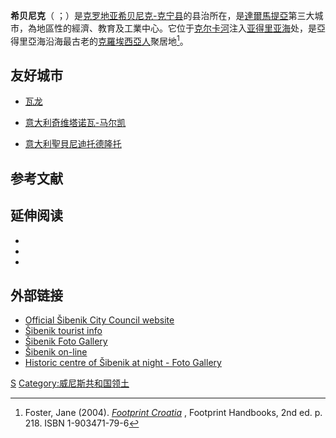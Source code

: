 {{Infobox settlement
| official_name          = Šibenik
| other_name             = 
| settlement_type        = 市
| motto                  =
|image_skyline = 
{{Photomontage|position=center
| photo1a = Pogled iz gradu 2.JPG
| photo2a = Sibenik (29).JPG
| photo2b = Cathedral of St. Jacob in Šibenik (1).JPG
| photo3a = Panorama pozornice na šibenskom kaštelu.jpg
   | size = 250
   | spacing = 1
   | color = #FFFFFFu
   | border = 0
   | foot_montage = }}
| imagesize              = 
| image_flag             = Sibenik flag.JPG
| flag_size              = 160px
| image_seal             = Sibenik coat of arms.jpg
| seal_size              = 85px
| image_shield           = 
| shield_size            = 
| city_logo              =
| citylogo_size          =
| image_map              = 
| mapsize                = 
| map_caption            = 
| image_dot_map          =
| dot_mapsize            =
| dot_map_caption        =
| dot_x =  |dot_y =
| pushpin_map            = Croatia
| pushpin_label_position = <!-- the position of the pushpin label: left, right, top, bottom, none -->
| pushpin_map_caption    = | latd = 43
| latm = 44
| lats =
| latNS = N
| longd = 15
| longm = 55
| longs =
| longEW = E
| pushpin_mapsize        = 
| subdivision_type       = 國家
| subdivision_name       = {{flag|Croatia}}
| subdivision_type1      = [[克羅地亞行政區劃|縣]]
| subdivision_name1      = [[File:Flag_of_Šibenik_County.svg|border]] [[希贝尼克-克宁县|希贝尼克-克宁县]]
| government_footnotes   =
| government_type        = 
| leader_title           = 市長
| leader_name            = Željko Burić
| leader_party           = [[克羅地亞民主聯盟|HDZ]]
| leader_title1          =  <!-- for places with, say, both a mayor and a city manager -->
| established_title      =  <!-- Settled -->
| established_date       = 
| established_title2     =  <!-- Incorporated (town) -->
| established_date2      = 
| area_magnitude         = 
| unit_pref                = <!--Enter: Imperial, if Imperial (metric) is desired-->
| area_footnotes           =
| area_total_km2           = 
| area_land_km2            = <!--See table @ Template:Infobox Settlement for details on automatic unit conversion-->
| area_water_km2           =
| area_total_sq_mi         =
| area_land_sq_mi          =
| area_water_sq_mi         =
| area_water_percent       =
| area_urban_km2           =
| area_urban_sq_mi         =
| area_metro_km2           =
| area_metro_sq_mi         =
| population_as_of               = 2011
| population_footnotes           =
| population_note                = 
| population_total               = 46332
| population_density_km2         = auto
| population_density_sq_mi       =
| population_metro               =
| population_density_metro_km2   =
| population_density_metro_sq_mi =
| population_urban               = 58702
| population_density_urban_km2   =
| population_density_urban_sq_mi =
| timezone               = [[歐洲中部時間|CET]]
| utc_offset             = +1
| timezone_DST           = [[歐洲中部夏令時間|CEST]]
| utc_offset_DST         = +2
| coordinates            = {{coord|43|44|N|15|55|E|region:HR|display=inline}}
| elevation_footnotes    =  <!--for references: use<ref> tags-->
| elevation_m            = 0
| elevation_ft           =
| postal_code_type       = 郵編
| postal_code            = 22000
| area_code              = 022
| blank_name             = 車牌
| blank_info             = ŠI
| website                = http://www.sibenik.hr/
| footnotes              = 
}}

'''希贝尼克'''（{{lang-hr|Šibenik}} {{IPA-hr|ʃîbeniːk|hr}}；{{lang-it|Sebenico}}）是[[克罗地亚|克罗地亚]][[希贝尼克-克宁县|希贝尼克-克宁县]]的县治所在，是[[達爾馬提亞|達爾馬提亞]]第三大城市，為地區性的經濟、教育及工業中心。它位于[[克尔卡河|克尔卡河]]注入[[亚得里亚海|亚得里亚海]]处，是亞得里亞海沿海最古老的[[克羅埃西亞人|克羅埃西亞人]]聚居地<ref name="Foster">Foster, Jane (2004). [https://books.google.com/books?id=33KU0F-p2HcC&pg=PA218&dq=%C5%A0ibenik+1066+King+Petar+Kre%C5%A1imir+IV&hl=cs&ei=FDyqTJjyI8LAswbAzOmgDA&sa=X&oi=book_result&ct=result&resnum=1&ved=0CCwQ6AEwAA#v=onepage&q&f=false ''Footprint Croatia''] {{Wayback|url=https://books.google.com/books?id=33KU0F-p2HcC&pg=PA218&dq=%C5%A0ibenik+1066+King+Petar+Kre%C5%A1imir+IV&hl=cs&ei=FDyqTJjyI8LAswbAzOmgDA&sa=X&oi=book_result&ct=result&resnum=1&ved=0CCwQ6AEwAA#v=onepage&q&f=false |date=20190613152127 }}, Footprint Handbooks, 2nd ed. p. 218. ISBN 1-903471-79-6</ref>。

==友好城市==
* {{FRA}} [[瓦龙|瓦龙]]
*{{flagicon|Italy}} [[意大利|意大利]][[奇维塔诺瓦-马尔凯|奇维塔诺瓦-马尔凯]]
*{{flagicon|Italy}} [[意大利|意大利]][[聖貝尼迪托德隆托|聖貝尼迪托德隆托]]

==参考文献==
{{reflist}}
==延伸阅读==
*{{Citation |publisher = Clarendon Press |location = Oxford |author = Thomas Graham Jackson |author-link = Thomas Graham Jackson |title = Dalmatia |date = 1887 |chapter-url= https://archive.org/stream/dalmatiaquarnero01jackuoft#page/368/mode/2up |chapter= Sebenico |ol = 23292286M }}
*{{Citation |publisher = J. Murray |location = London |author = R. Lambert Playfair |title = Handbook to the Mediterranean |edition=3rd |date = 1892 |chapter-url= https://archive.org/stream/handbooktomedit01firgoog#page/n33/mode/2up |chapter= Sebenico |ol = 16538259M }}
*{{Cite EB1911|wstitle=Sebenico}}

== 外部链接 ==
{{Commons|Šibenik}}
*[http://www.sibenik.hr/ Official Šibenik City Council website] {{Wayback|url=http://www.sibenik.hr/ |date=20110301085307 }}
*[https://web.archive.org/web/20180520054120/https://www.sibenik-croatia.com/ Šibenik tourist info]
*[https://web.archive.org/web/20080923002952/http://www.dobra-pa.hr/gallery_hrv/gal_sibenik.htm Šibenik Foto Gallery]
*[https://web.archive.org/web/20080712112616/http://www.lemaxc.hr/sibenik/ Šibenik on-line]
*[https://web.archive.org/web/20080913222713/http://www.nill.cz/index.php?set=sib Historic centre of Šibenik at night - Foto Gallery]

{{Authority control}}
{{Croatia-stub}}

[[Category:克罗地亚城市|S]]
[[Category:威尼斯共和国领土|Category:威尼斯共和国领土]]